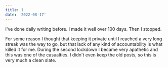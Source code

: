 ```yaml
---
title: 1
date: '2022-08-17'
---
```


I've done daily writing before. I made it well over 100 days. Then I stopped.

For some reason I thought that keeping it private until I reached a very long streak was the way to go, but that lack of any kind of accountability is what killed it for me. During the second lockdown I became very apathetic and this was one of the casualties. I didn't even keep the old posts, so this is very much a clean slate.
